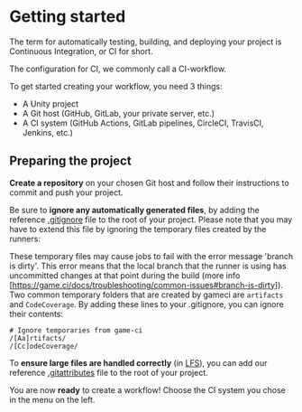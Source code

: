 # Getting started

The term for automatically testing, building, and deploying your project is Continuous Integration,
or CI for short.

The configuration for CI, we commonly call a CI-workflow.

To get started creating your workflow, you need 3 things:

- A Unity project
- A Git host (GitHub, GitLab, your private server, etc.)
- A CI system (GitHub Actions, GitLab pipelines, CircleCI, TravisCI, Jenkins, etc.)

## Preparing the project

**Create a repository** on your chosen Git host and follow their instructions to commit and push
your project.

Be sure to **ignore any automatically generated files**, by adding the reference
[.gitignore](https://github.com/github/gitignore/blob/master/Unity.gitignore) file to the root of
your project. Please note that you may have to extend this file by ignoring the temporary files created by the runners:

These temporary files may cause jobs to fail with the error message 'branch is dirty'. This error means that the local branch that the runner is using has uncommitted changes at that point during the build (more info [https://game.ci/docs/troubleshooting/common-issues#branch-is-dirty]).
Two common temporary folders that are created by gameci are `artifacts` and `CodeCoverage`. By adding these lines to your .gitignore, you can ignore their contents:

```
# Ignore temporaries from game-ci
/[Aa]rtifacts/
/[Cc]odeCoverage/
```

To **ensure large files are handled correctly** (in [LFS](https://git-lfs.github.com/)), you can add
our reference
[.gitattributes](https://gist.github.com/webbertakken/ff250a0d5e59a8aae961c2e509c07fbc) file to the
root of your project.

You are now **ready** to create a workflow! Choose the CI system you chose in the menu on the left.

